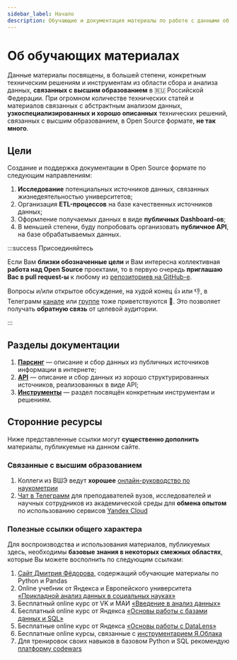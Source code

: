 ```yaml
---
sidebar_label: Начало
description: Обучающие и документация материалы по работе с данными об универсиетах
---
```


# Об обучающих материалах

Данные материалы посвящены, в большей степени, конкретным техническим решениям и инструментам из области сбора и анализа данных, **связанных с высшим образованием** в 🇷🇺 Российской Федерации. При огромном количестве технических статей и материалов связанных с абстрактным анализом данных, **узкоспециализированных и хорошо описанных** технических решений, связанных с высшим образованием, в Open Source формате, **не так много**.

## Цели

Создание и поддержка документации в Open Source формате по следующим направлениям:

1. **Исследование** потенциальных источников данных, связанных жизнедеятельностью университетов;
1. Организация **ETL-процессов** на базе качественных источников данных;
1. Оформление получаемых данных в виде **публичных Dashboard-ов**;
1. В меньшей степени, буду попробовать организовать **публичное API**, на базе обрабатываемых данных.

:::success Присоединяйтесь

Если Вам **близки обозначенные цели** и Вам интересна коллективная **работа над Open Source** проектами, то в первую очередь **приглашаю Вас в pull request-ы** к любому из [репозиториев на GitHub-е](https://github.com/orgs/psalru/repositories).

Вопросы и/или открытое обсуждение, на худой конец 👍 или 👎, в Телеграмм [канале](https://t.me/psalchannel) или [группе](https://t.me/psalgroup) тоже приветствуются 👏. Это позволяет получать **обратную связь** от целевой аудитории.

:::

## Разделы документации

1. **[Парсинг](/docs/category/парсинг)** — описание и сбор данных из публичных источников информации в интернете;
1. **[API](/docs/category/api)** — описание и сбор данных из хорошо структурированных источников, реализованных в виде API;
1. **[Инструменты](/docs/category/инструменты)** — раздел посвящён конкретным инструментам и решениям.

## Сторонние ресурсы

Ниже представленные ссылки могут **существенно дополнить** материалы, публикуемые на данном сайте.

### Связанные с высшим образованием

1. Коллеги из ВШЭ ведут **хорошее** [онлайн-руководство по наукометрии](https://sciguide.hse.ru/)
2. [Чат в Телеграмм](https://t.me/YandexCloudEdu) для преподавателей вузов, исследователей и научных сотрудников из академической среды для **обмена опытом** по использованию сервисов [Yandex Cloud](https://cloud.yandex.ru/)

### Полезные ссылки общего характера

Для воспроизводства и использования материалов, публикуемых здесь, необходимы **базовые знания в некоторых смежных областях**, которые Вы можете восполнить по следующим ссылкам:

1. [Сайт Дмитрия Фёдорова](https://dfedorov.spb.ru/), содержащий обучающие материалы по Python и Pandas
1. Online учебник от Яндекса и Европейского университета [«Прикладной анализ данных в социальных науках»](https://academy.yandex.ru/handbook/data-analysis)
1. Бесплатный online курс от VK и МАИ [«Введение в анализ данных»](https://mai.ru/education/dpo/online/python/)
1. Бесплатный online курс от Яндекса [«Основы работы с базами данных и SQL»](https://practicum.yandex.ru/sql-database-basics/)
1. Бесплатные online курс от Яндекса [«Основы работы с DataLens»](https://cloud.yandex.ru/training/datalens)
1. Бесплатные online курсы, связанные с [инcтрументарием Я.Облака](https://cloud.yandex.ru/training)
1. Для тренировок своих навыков в базовом Python и SQL рекомендую [платформу codewars](https://www.codewars.com/)
